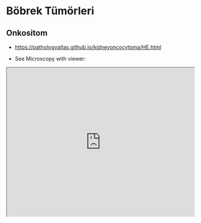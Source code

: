 # Böbrek Tümörleri

## Onkositom

- [https://pathologyatlas.github.io/kidneyoncocytoma/HE.html](https://pathologyatlas.github.io/kidneyoncocytoma/HE.html)

- See Microscopy with viewer: 

<iframe src="https://pathologyatlas.github.io/kidneyoncocytoma/HE.html" width="100%" height="400px"></iframe>

